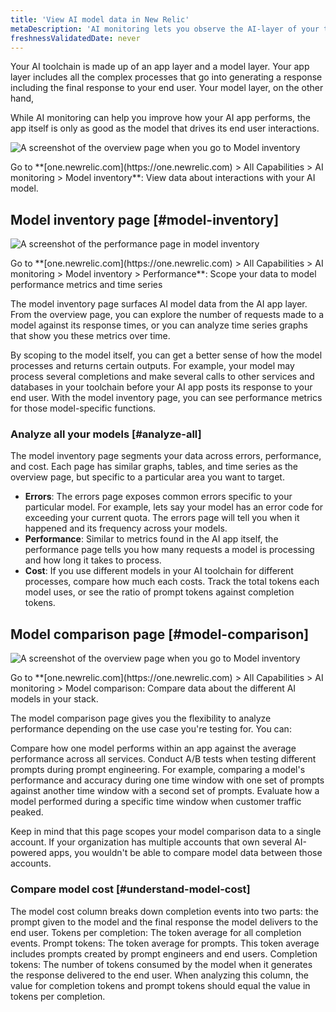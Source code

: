 ```yaml
---
title: 'View AI model data in New Relic'
metaDescription: 'AI monitoring lets you observe the AI-layer of your tech stack, giving you a holistic overview of the health and performance of your AI-powered app.'
freshnessValidatedDate: never
---
```





Your AI toolchain is made up of an app layer and a model layer. Your app layer includes all the complex processes that go into generating a response including the final response to your end user. Your model layer, on the other hand, 

While AI monitoring can help you improve how your AI app performs, the app itself is only as good as the model that drives its end user interactions.  

<img
    title="Model inventory overview"
    alt="A screenshot of the overview page when you go to Model inventory"
    src={aiModelInventoryOverviewPage}
/>

<figcaption>
    Go to <DoNotTranslate>**[one.newrelic.com](https://one.newrelic.com) > All Capabilities > AI monitoring > Model inventory</DoNotTranslate>**: View data about interactions with your AI model.
</figcaption>

## Model inventory page [#model-inventory]

<img
    title="Model inventory performance page"
    alt="A screenshot of the performance page in model inventory"
    src={aiModelInventoryPerformancePage}
/>

<figcaption>
    <DoNotTranslate>Go to **[one.newrelic.com](https://one.newrelic.com) > All Capabilities > AI monitoring > Model inventory > Performance**: Scope your data to model performance metrics and time series</DoNotTranslate>
</figcaption>

The model inventory page surfaces AI model data from the AI app layer. From the overview page, you can explore the number of requests made to a model against its response times, or you can analyze time series graphs that show you these metrics over time.

By scoping to the model itself, you can get a better sense of how the model processes and returns certain outputs. For example, your model may process several completions and make several calls to other services and databases in your toolchain before your AI app posts its response to your end user. With the model inventory page, you can see performance metrics for those model-specific functions.

### Analyze all your models [#analyze-all]

The model inventory page segments your data across errors, performance, and cost. Each page has similar graphs, tables, and time series as the overview page, but specific to a particular area you want to target.

* **Errors**: The errors page exposes common errors specific to your particular model. For example, lets say your model has an error code for exceeding your current quota. The errors page will tell you when it happened and its frequency across your models.
* **Performance**: Similar to metrics found in the AI app itself, the performance page tells you how many requests a model is processing and how long it takes to process. 
* **Cost**: If you use different models in your AI toolchain for different processes, compare how much each costs. Track the total tokens each model uses, or see the ratio of prompt tokens against completion tokens. 

## Model comparison page [#model-comparison]

<img
    title="Model inventory overview"
    alt="A screenshot of the overview page when you go to Model inventory"
    src={aiModelComparisonPage}
/>

<figcaption>
    Go to <DoNotTranslate>**[one.newrelic.com](https://one.newrelic.com) > All Capabilities > AI monitoring > Model comparison</DoNotTranslate>: Compare data about the different AI models in your stack.
</figcaption>

The model comparison page gives you the flexibility to analyze performance depending on the use case you're testing for. You can:


Compare how one model performs within an app against the average performance across all services.
Conduct A/B tests when testing different prompts during prompt engineering. For example, comparing a model's performance and accuracy during one time window with one set of prompts against another time window with a second set of prompts.
Evaluate how a model performed during a specific time window when customer traffic peaked.

Keep in mind that this page scopes your model comparison data to a single account. If your organization has multiple accounts that own several AI-powered apps, you wouldn't be able to compare model data between those accounts.

### Compare model cost [#understand-model-cost]

The model cost column breaks down completion events into two parts: the prompt given to the model and the final response the model delivers to the end user.
Tokens per completion: The token average for all completion events.
Prompt tokens: The token average for prompts. This token average includes prompts created by prompt engineers and end users.
Completion tokens: The number of tokens consumed by the model when it generates the response delivered to the end user.
When analyzing this column, the value for completion tokens and prompt tokens should equal the value in tokens per completion.



